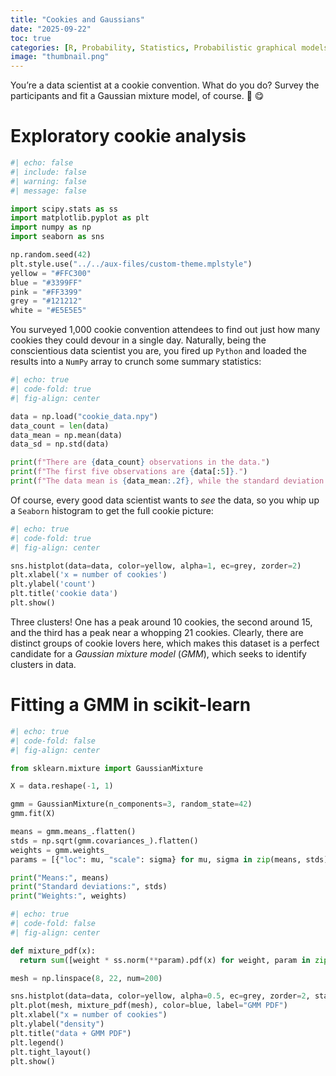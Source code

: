 ```yaml
---
title: "Cookies and Gaussians"
date: "2025-09-22"
toc: true
categories: [R, Probability, Statistics, Probabilistic graphical models]
image: "thumbnail.png"
---
```


You’re a data scientist at a cookie convention. What do you do? Survey the participants and fit a Gaussian mixture model, of course. 🍪 😋

# Exploratory cookie analysis

```python
#| echo: false
#| include: false
#| warning: false
#| message: false

import scipy.stats as ss
import matplotlib.pyplot as plt
import numpy as np
import seaborn as sns

np.random.seed(42)
plt.style.use("../../aux-files/custom-theme.mplstyle")
yellow = "#FFC300"
blue = "#3399FF"
pink = "#FF3399"
grey = "#121212"
white = "#E5E5E5"

```

You surveyed 1,000 cookie convention attendees to find out just how many cookies they could devour in a single day. Naturally, being the conscientious data scientist you are, you fired up `Python` and loaded the results into a `NumPy` array to crunch some summary statistics:

```python
#| echo: true
#| code-fold: true
#| fig-align: center

data = np.load("cookie_data.npy")
data_count = len(data)
data_mean = np.mean(data)
data_sd = np.std(data)

print(f"There are {data_count} observations in the data.")
print(f"The first five observations are {data[:5]}.")
print(f"The data mean is {data_mean:.2f}, while the standard deviation is {data_sd:.2f}.")

```

Of course, every good data scientist wants to *see* the data, so you whip up a `Seaborn` histogram to get the full cookie picture:

```python
#| echo: true
#| code-fold: true 
#| fig-align: center

sns.histplot(data=data, color=yellow, alpha=1, ec=grey, zorder=2)
plt.xlabel('x = number of cookies')
plt.ylabel('count')
plt.title('cookie data')
plt.show()

```

Three clusters! One has a peak around 10 cookies, the second around 15, and the third has a peak near a whopping 21 cookies. Clearly, there are distinct groups of cookie lovers here, which makes this dataset is a perfect candidate for a *Gaussian mixture model* (*GMM*), which seeks to identify clusters in data.

# Fitting a GMM in scikit-learn

```python
#| echo: true
#| code-fold: false
#| fig-align: center

from sklearn.mixture import GaussianMixture

X = data.reshape(-1, 1)

gmm = GaussianMixture(n_components=3, random_state=42)
gmm.fit(X)

means = gmm.means_.flatten()
stds = np.sqrt(gmm.covariances_).flatten()
weights = gmm.weights_
params = [{"loc": mu, "scale": sigma} for mu, sigma in zip(means, stds)]

print("Means:", means)
print("Standard deviations:", stds)
print("Weights:", weights)

```

```python
#| echo: true
#| code-fold: false 
#| fig-align: center

def mixture_pdf(x):  
  return sum([weight * ss.norm(**param).pdf(x) for weight, param in zip(weights, params)])

mesh = np.linspace(8, 22, num=200)

sns.histplot(data=data, color=yellow, alpha=0.5, ec=grey, zorder=2, stat="density", label="data")
plt.plot(mesh, mixture_pdf(mesh), color=blue, label="GMM PDF")
plt.xlabel("x = number of cookies")
plt.ylabel("density")
plt.title("data + GMM PDF")
plt.legend()
plt.tight_layout()
plt.show()

```
